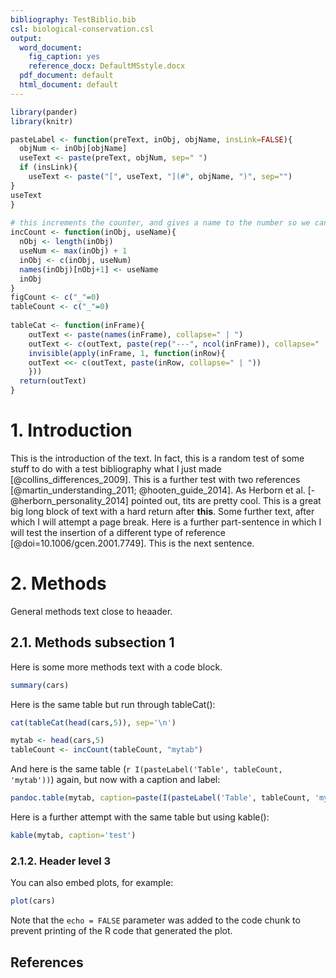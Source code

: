 ```yaml
---
bibliography: TestBiblio.bib
csl: biological-conservation.csl
output:
  word_document:
    fig_caption: yes
    reference_docx: DefaultMSstyle.docx
  pdf_document: default
  html_document: default
---
```


```r
library(pander)
library(knitr)

pasteLabel <- function(preText, inObj, objName, insLink=FALSE){
  objNum <- inObj[objName]
  useText <- paste(preText, objNum, sep=" ")
  if (insLink){
    useText <- paste("[", useText, "](#", objName, ")", sep="")
}
useText
}
 
# this increments the counter, and gives a name to the number so we can reference it later
incCount <- function(inObj, useName){
  nObj <- length(inObj)
  useNum <- max(inObj) + 1
  inObj <- c(inObj, useNum)
  names(inObj)[nObj+1] <- useName
  inObj
}
figCount <- c("_"=0)
tableCount <- c("_"=0)
 
tableCat <- function(inFrame){
    outText <- paste(names(inFrame), collapse=" | ")
    outText <- c(outText, paste(rep("---", ncol(inFrame)), collapse=" | "))
    invisible(apply(inFrame, 1, function(inRow){
    outText <<- c(outText, paste(inRow, collapse=" | "))
    }))
  return(outText)
} 
```

# 1. Introduction

This is the introduction of the text. In fact, this is a random test of some stuff to do with a test bibliography what I just made [@collins_differences_2009]. This is a further test with two references [@martin_understanding_2011; @hooten_guide_2014]. As Herborn et al. [-@herborn_personality_2014] pointed out, tits are pretty cool.
This is a great big long block of text with a hard return after **this**.
Some further text, after which I will attempt a page break. Here is a further part-sentence in which I will test the insertion of a different type of reference [@doi=10.1006/gcen.2001.7749]. This is the next sentence.



# 2. Methods
General methods text close to heaader.

## 2.1. Methods subsection 1

Here is some more methods text with a code block.

```r
summary(cars)
```

Here is the same table but run through tableCat():

```r
cat(tableCat(head(cars,5)), sep='\n')
```

```r
mytab <- head(cars,5)
tableCount <- incCount(tableCount, "mytab")
```
And here is the same table (`r I(pasteLabel('Table', tableCount, 'mytab'))`) again, but now with a caption and label:
```r
pandoc.table(mytab, caption=paste(I(pasteLabel('Table', tableCount, 'mytab')), '. This is the actual table caption',sep=''))
```

Here is a further attempt with the same table but using kable():
```r
kable(mytab, caption='test')
```


### 2.1.2. Header level 3

You can also embed plots, for example:

```r
plot(cars)
```

Note that the `echo = FALSE` parameter was added to the code chunk to prevent printing of the R code that generated the plot.

## References {-}